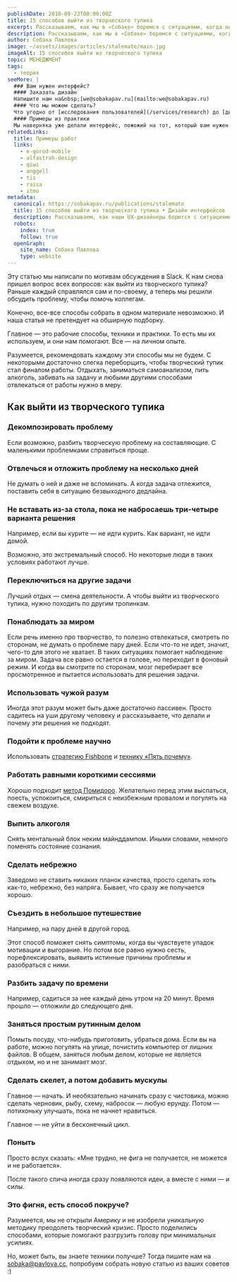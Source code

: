```yaml
---
publishDate: 2018-09-23T00:00:00Z
title: 15 способов выйти из творческого тупика
excerpt: Рассказываем, как мы в «Собаке» боремся с ситуациями, когда ничего не получается, а умные мысли не торопятся прийти. Только личный опыт коллег, без претензий на обширную подборку.
description: Рассказываем, как мы в «Собаке» боремся с ситуациями, когда ничего не получается, а умные мысли не торопятся прийти. 
author: Собака Павлова
image: ~/assets/images/articles/stalemate/main.jpg
imageAlt: 15 способов выйти из творческого тупика
topic: МЕНЕДЖМЕНТ
tags:
  - теория
seeMore: |
  ### Вам нужен интерфейс?
  #### Заказать дизайн
  Напишите нам на&nbsp;[we@sobakapav.ru](mailto:we@sobakapav.ru)
  #### Что мы можем сделать?
  Что угодно от [исследования пользователей](/services/research) до [дизайна интерфейса под ключ](/services/ux-design). 
  #### Примеры из практики
  Мы наверняка уже делали интерфейс, пожожий на тот, который вам нужен. [Проверьте](https://sobakapav.ru/portfolio).
relatedLinks:
  title: Примеры работ
  links:
    - e-gorod-mobile
    - alfastrah-design
    - qiwi
    - anggell
    - tis
    - raisa
    - itmo
metadata:
  canonical: https://sobakapav.ru/publications/stalemate
  title: 15 способов выйти из творческого тупика • Дизайн интерфейсов
  description: Рассказываем, как наши UX-дизайнеры борются с ситуациями, когда ничего не получается, проектирование интерфейса застопорилось, а умные мысли не торопятся прийти.
  robots:
    index: true
    follow: true
  openGraph:
    site_name: Собака Павлова
    type: website
---
```



Эту статью мы написали по мотивам обсуждения в Slack. К нам снова пришел вопрос всех вопросов: как выйти из творческого тупика? Раньше каждый справлялся сам и по-своему, а теперь мы решили обсудить проблему, чтобы помочь коллегам.

Конечно, все-все способы собрать в одном материале невозможно. И наша статья не претендует на обширную подборку.

Главное — это рабочие способы, техники и практики. То есть мы их используем, и они нам помогают. Все — на личном опыте.

Разумеется, рекомендовать каждому эти способы мы не будем. С некоторыми достаточно слегка переборщить, чтобы творческий тупик стал финалом работы. Отдыхать, заниматься самоанализом, пить алкоголь, забивать на задачу и любыми другими способами отвлекаться от работы нужно в меру.

## Как выйти из творческого тупика

### Декомпозировать проблему

Если возможно, разбить творческую проблему на составляющие. С маленькими проблемками справиться проще.

### Отвлечься и отложить проблему на несколько дней

Не думать о ней и даже не вспоминать. А когда задача отлежится, поставить себя в ситуацию безвыходного дедлайна.

### Не вставать из-за стола, пока не набросаешь три-четыре варианта решения

Например, если вы курите — не идти курить. Как вариант, не идти домой.

Возможно, это экстремальный способ. Но некоторые люди в таких условиях работают лучше.

### Переключиться на другие задачи

Лучший отдых — смена деятельности. А чтобы выйти из творческого тупика, нужно походить по другим тропинкам.

### Понаблюдать за миром

Если речь именно про творчество, то полезно отвлекаться, смотреть по сторонам, не думать о проблеме пару дней. Если что-то не идет, значит, чего-то для этого не хватает. В таких ситуациях помогает наблюдение за миром. Задача все равно остается в голове, но переходит в фоновый режим. И когда вы смотрите по сторонам, мозг перебирает все просмотренное и пытается использовать для решения задачи.

### Использовать чужой разум

Иногда этот разум может быть даже достаточно пассивен. Просто садитесь на уши другому человеку и рассказываете, что делали и почему эти решения не подходят.

### Подойти к проблеме научно

Использовать [стратегию Fishbone](https://www.meteor-city.top/fishbone) и [технику «Пять почему»](https://ru.wikipedia.org/wiki/%D0%9F%D1%8F%D1%82%D1%8C_%D0%BF%D0%BE%D1%87%D0%B5%D0%BC%D1%83).

### Работать равными короткими сессиями

Хорошо подходит [метод Помидоро](https://lifehacker.ru/all-about-pomodoro/). Желательно перед этим выспаться, поесть, успокоиться, смириться с неизбежным провалом и погулять на свежем воздухе.

### Выпить алкоголя

Снять ментальный блок неким майнддампом. Иными словами, немного поменять состояние сознания.

### Сделать небрежно

Заведомо не ставить никаких планок качества, просто сделать хоть как-то, небрежно, без напряга. Бывает, что сразу же получается хорошо.

### Съездить в небольшое путешествие

Например, на пару дней в другой город.

Этот способ поможет снять симптомы, когда вы чувствуете упадок мотивации и выгорание. Но потом все равно нужно сесть, порефлексировать, выявить истинные причины проблемы и разобраться с ними.

### Разбить задачу по времени

Например, садиться за нее каждый день утром на 20 минут. Время прошло — отложили до следующего дня.

### Заняться простым рутинным делом

Помыть посуду, что-нибудь приготовить, убраться дома. Если вы на работе, можно погулять на улице, почистить компьютер от лишних файлов. В общем, заняться любым делом, которые не является отдыхом, но и не занимает мозг.

### Сделать скелет, а потом добавить мускулы

Главное — начать. И необязательно начинать сразу с чистовика, можно сделать черновик, рыбу, схему, набросок — любую ерунду. Потом — потихоньку улучшать, пока не начнет нравиться.

Главное — не уйти в бесконечный цикл.

### Поныть

Просто вслух сказать: «Мне трудно, не фига не получается, не можется и не работается».

После такого спича иногда сразу появляются идеи, а вместе с ними — и силы.

### Это фигня, есть способ покруче?

Разумеется, мы не открыли Америку и не изобрели уникальную методику преодолеть творческий кризис. Просто поделились способами, которые помогают разгрузить голову при минимальных усилиях.

Но, может быть, вы знаете техники получше? Тогда пишите нам на sobaka@pavlova.cc, попробуем собрать новую статью из ваших советов :)

